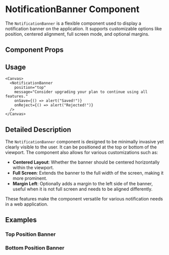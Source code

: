 

<Meta of={NotificationBanner} />

# NotificationBanner Component

The `NotificationBanner` is a flexible component used to display a notification banner on the application. It supports customizable options like position, centered alignment, full screen mode, and optional margins.

## Component Props

<Canvas of={NotificationBanner.Default} />

<Controls />

## Usage

```tsx
<Canvas>
  <NotificationBanner
    position="top"
    message="Consider upgrading your plan to continue using all features."
    onSave={() => alert("Saved!")}
    onReject={() => alert("Rejected!")}
  />
</Canvas>
```

## Detailed Description

The `NotificationBanner` component is designed to be minimally invasive yet clearly visible to the user. It can be positioned at the top or bottom of the viewport. The component also allows for various customizations such as:

- **Centered Layout**: Whether the banner should be centered horizontally within the viewport.
- **Full Screen**: Extends the banner to the full width of the screen, making it more prominent.
- **Margin Left**: Optionally adds a margin to the left side of the banner, useful when it is not full screen and needs to be aligned differently.

These features make the component versatile for various notification needs in a web application.

## Examples

### Top Position Banner

<Canvas of={NotificationBanner.TopPositionBanner} />

### Bottom Position Banner

<Canvas of={NotificationBanner.BottomPositionBanner} />
